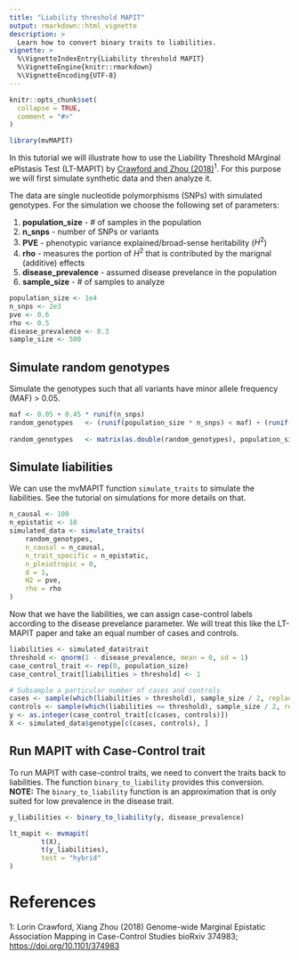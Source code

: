 ```yaml
---
title: "Liability threshold MAPIT"
output: rmarkdown::html_vignette
description: >
  Learn how to convert binary traits to liabilities.
vignette: >
  %\VignetteIndexEntry{Liability threshold MAPIT}
  %\VignetteEngine{knitr::rmarkdown}
  %\VignetteEncoding{UTF-8}
---
```


```r
knitr::opts_chunk$set(
  collapse = TRUE,
  comment = "#>"
)
```

```r
library(mvMAPIT)
```
In this tutorial we will illustrate how to use the Liability Threshold MArginal ePIstasis Test (LT-MAPIT) by [Crawford and Zhou (2018)](https://doi.org/10.1101/374983)$^1$. For this purpose we will first simulate synthetic data
and then analyze it.

The data are single nucleotide polymorphisms (SNPs) with simulated genotypes.
For the simulation we choose the following set of parameters:

  1. **population_size** - # of samples in the population
  2. **n_snps** - number of SNPs or variants
  3. **PVE** - phenotypic variance explained/broad-sense heritability ($H^2$)
  4. **rho** - measures the portion of $H^2$ that is contributed by the marignal (additive) effects
  5. **disease_prevalence** - assumed disease prevelance in the population
  6. **sample_size** - # of samples to analyze

```r
population_size <- 1e4
n_snps <- 2e3
pve <- 0.6
rho <- 0.5
disease_prevalence <- 0.3
sample_size <- 500
```

## Simulate random genotypes

Simulate the genotypes such that all variants have minor allele frequency (MAF) > 0.05.

```r
maf <- 0.05 + 0.45 * runif(n_snps)
random_genotypes   <- (runif(population_size * n_snps) < maf) + (runif(population_size *
                                                                         n_snps) < maf)
random_genotypes   <- matrix(as.double(random_genotypes), population_size, n_snps, byrow = TRUE)
```

## Simulate liabilities

We can use the mvMAPIT function `simulate_traits` to simulate the liabilities.
See the tutorial on simulations for more details on that.

```r
n_causal <- 100
n_epistatic <- 10
simulated_data <- simulate_traits(
    random_genotypes,
    n_causal = n_causal,
    n_trait_specific = n_epistatic,
    n_pleiotropic = 0,
    d = 1,
    H2 = pve,
    rho = rho
)
```
Now that we have the liabilities, we can assign case-control labels according to the disease prevelance parameter. We will treat this like the LT-MAPIT paper and take an equal number of cases and controls.

```r
liabilities <- simulated_data$trait
threshold <- qnorm(1 - disease_prevalence, mean = 0, sd = 1)
case_control_trait <- rep(0, population_size)
case_control_trait[liabilities > threshold] <- 1

# Subsample a particular number of cases and controls
cases <- sample(which(liabilities > threshold), sample_size / 2, replace = FALSE)
controls <- sample(which(liabilities <= threshold), sample_size / 2, replace = FALSE)
y <- as.integer(case_control_trait[c(cases, controls)])
X <- simulated_data$genotype[c(cases, controls), ]
```

## Run MAPIT with Case-Control trait

To run MAPIT with case-control traits, we need to convert the traits back to liabilities.
The function `binary_to_liability` provides this conversion.
**NOTE:** The `binary_to_liability` function is an approximation that is only suited for low prevalence in the disease trait.

```r
y_liabilities <- binary_to_liability(y, disease_prevalence)

lt_mapit <- mvmapit(
        t(X),
        t(y_liabilities),
        test = "hybrid"
)
```

# References
1: Lorin Crawford, Xiang Zhou (2018) Genome-wide Marginal Epistatic Association Mapping in Case-Control Studies bioRxiv 374983; <https://doi.org/10.1101/374983>
